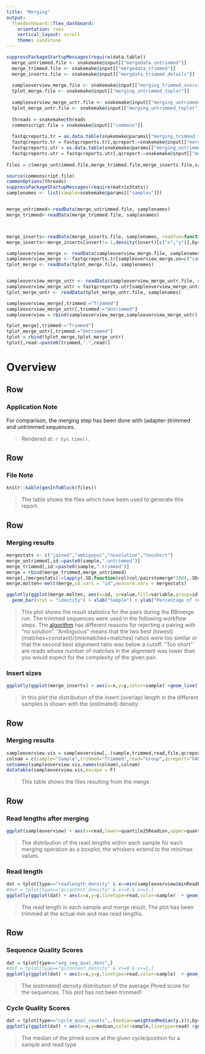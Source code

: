 ```yaml
---
title: "Merging"
output: 
  flexdashboard::flex_dashboard:
    orientation: rows
    vertical_layout: scroll
    theme: sandstone
---
```



```r
suppressPackageStartupMessages(require(data.table))
  merge_untrimmed.file <- snakemake@input[["mergedata_untrimmed"]]
  merge_trimmed.file <- snakemake@input[["mergedata_trimmed"]]
  merge_inserts.file <- snakemake@input[["mergdata_trimmed_details"]]
  
  sampleoverview_merge.file <- snakemake@input[["merging_trimmed_overview"]]
  tplot_merge.file <- snakemake@input[["merging_untrimmed_toplot"]]
  
  sampleoverview_merge_untr.file <- snakemake@input[["merging_untrimmed_overview"]]
  tplot_merge_untr.file <- snakemake@input[["merging_untrimmed_toplot"]]
  
  threads = snakemake@threads
  commonscript.file = snakemake@input[["commons"]]
  
  fastqcreports.tr = as.data.table(snakemake@params[["merging_trimmed_fastqc"]])
  fastqcreports.tr = fastqcreports.tr[,qcreport:=snakemake@input[["merging_trimmed_fastqc"]]]
  fastqcreports.utr = as.data.table(snakemake@params[["merging_untrimmed_fastqc"]])
  fastqcreports.utr = fastqcreports.utr[,qcreport:=snakemake@input[["merging_untrimmed_fastqc"]]]
  
files = c(merge_untrimmed.file,merge_trimmed.file,merge_inserts.file,sampleoverview_merge.file,tplot_merge.file,sampleoverview_merge_untr.file,tplot_merge_untr.file)

source(commonscript.file)
commonOptions(threads)
suppressPackageStartupMessages(require(matrixStats))
samplenames <- list(sample=snakemake@params[["samples"]])


merge_untrimmed<-readData(merge_untrimmed.file, samplenames)
merge_trimmed<-readData(merge_trimmed.file, samplenames)



merge_inserts<-readData(merge_inserts.file, samplenames, readfun=function(...)fread(..., sep="\t",fill=T))
merge_inserts<-merge_inserts[insert!=-1,density(insert)[c("x","y")],by="sample"]

sampleoverview_merge <- readData(sampleoverview_merge.file, samplenames)
sampleoverview_merge <- fastqcreports.tr[sampleoverview_merge,on=c("sample","read")]
tplot_merge <- readData(tplot_merge.file, samplenames)


sampleoverview_merge_untr <- readData(sampleoverview_merge_untr.file, samplenames)
sampleoverview_merge_untr = fastqcreports.utr[sampleoverview_merge_untr,on=c("sample","read")]
tplot_merge_untr <- readData(tplot_merge_untr.file, samplenames)

sampleoverview_merge[,trimmed:="Trimmed"]
sampleoverview_merge_untr[,trimmed:="Untrimmed"]
sampleoverview = rbind(sampleoverview_merge,sampleoverview_merge_untr)

tplot_merge[,trimmed:="Trimmed"]
tplot_merge_untr[,trimmed:="Untrimmed"]
tplot = rbind(tplot_merge,tplot_merge_untr)
tplot[,read:=paste0(trimmed,".",read)]

```


Overview
==================

Row
--------------------------------------

### Application Note

For comparison, the merging step has been done with (adapter-)trimmed and untrimmed sequences. 

> Rendered at: `r Sys.time()`.

Row
--------------------------------------

### File Note

```r
knitr::kable(genInfoBlock(files))
```

> The table shows the files which have been used to generate this report.


Row
--------------------------------------

### Merging results

```r
mergestats <- c("joined","ambiguous","nosolution","tooshort")
merge_untrimmed[,id:=paste0(sample,".untrimmed")]
merge_trimmed[,id:=paste0(sample,".trimmed")]
merge = rbind(merge_trimmed,merge_untrimmed)
merge[,(mergestats):=lapply(.SD,function(col)col/pairstomerge*100),.SD=mergestats]
merge.molten<-melt(merge,id.vars = "id",measure.vars = mergestats)

ggplotly(ggplot(merge.molten, aes(x=id, y=value,fill=variable,group=id)) + 
  geom_bar(stat = "identity") + xlab("Sample") + ylab("Percentage of read pairs") +  scale_y_continuous(labels = function(x) paste0(x, "%"))  +labs(fill="Merge Result"))
```

>This plot shows the result statistics for the pairs during the BBmerge run. The trimmed sequences were used in the following workflow steps. The [algorithm](https://journals.plos.org/plosone/article?id=10.1371/journal.pone.0185056#sec006) has different reasons for rejecting a pairing with "no solution". "Ambiguous" means that the two best (lowest) (matches+constant)/(mismatches+matches) ratios were too similar or that the second best alignment ratio was below a cutoff. "Too short" are reads whose number of matches in the alignment was lower than you would expect for the complexity of the given pair. 

### Insert sizes

```r
ggplotly(ggplot(merge_inserts) + aes(x=x,y=y,color=sample) +geom_line() +  xlab("Insert(Overlap) length in bp") + ylab("Density")+labs(color="Sample"))
```

>In this plot the distribution of the insert (overlap) length in the different samples is shown with the (estimated) density.

Row
--------------------------------------

### Merging results

```r
sampleoverview.vis = sampleoverview[,.(sample,trimmed,read,file,qcreport,minReadLen,maxReadLen,reads)]
colnam = c(sample="Sample",trimmed="Trimmed",read="Group",qcreport="FASTQC Report",minReadLen="Shortest Read [bp]",maxReadLen="Longest Read [bp]",reads="Number of read pairs")
setnames(sampleoverview.vis,names(colnam),colnam)
datatable(sampleoverview.vis,escape = F)
```

>This table shows the files resulting from the merge.

Row
--------------------------------------

### Read lengths after merging

```r
ggplot(sampleoverview) + aes(x=read,lower=quantile25ReadLen,upper=quantile75ReadLen,middle=medianReadLen,ymin=minReadLen,ymax=maxReadLen,group=interaction(sample,trimmed,read),fill=sample) + geom_boxplot(stat="identity",position = "dodge")+ xlab ("Read group") +ylab("Read length in bp") + facet_wrap(~trimmed) + labs(fill="Sample") + theme(legend.position = "bottom")
```

> The distribution of the read lengths within each sample for each merging operation as a boxplot, the whiskers extend to the min/max values.


### Read length

```r
dat = tplot[type=="readlength_density" & x>=min(sampleoverview$minReadLen) & x<=max(sampleoverview$maxReadLen),]
#dat = tplot[type=="gccontent_density" & x>=0 & x<=1,]
ggplotly(ggplot(dat) + aes(x=x,y=y,linetype=read,color=sample)  + geom_line() + xlab("Read Length in bp") + facet_wrap(~trimmed) +  ylab("Density Estimate") +theme(legend.title = element_blank())) 
```

> The read length in each sample and merge result. The plot has been trimmed at the actual min and max read lengths.


Row
--------------------------------------

### Sequence Quality Scores

```r
dat = tplot[type=="avg_seq_qual_dens",]
#dat = tplot[type=="gccontent_density" & x>=0 & x<=1,]
ggplotly(ggplot(dat) + aes(x=x,y=y,linetype=read,color=sample)  + geom_line() + xlab("Average Phred Score for a whole read") + ylab("Density Estimate") +theme(legend.title = element_blank()) + facet_wrap(~trimmed))
```

> The (estimated) density distribution of the average Phred score for the sequences. This plot has not been trimmed!


### Cycle Quality Scores

```r
dat = tplot[type=="cycle_qual_counts",.(median=weightedMedian(y,z)),by=c("sample","read","x","trimmed")]
ggplotly(ggplot(dat) + aes(x=x,y=median,color=sample,linetype=read) +geom_line()+ ylab( "Median phred score")+xlab("Cycle")+theme(legend.title = element_blank())+ facet_wrap(~trimmed))
```

> The median of the phred score at the given cycle/position for a sample and read type
